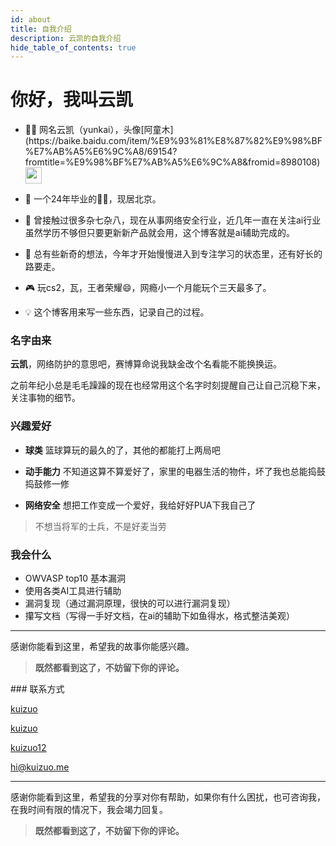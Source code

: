 ```yaml
---
id: about
title: 自我介绍
description: 云凯的自我介绍
hide_table_of_contents: true
---
```




# 你好，我叫云凯

- <p className="inline-flex gap-1">👨‍💻 网名云凯（yunkai），头像[阿童木](https://baike.baidu.com/item/%E9%93%81%E8%87%82%E9%98%BF%E7%AB%A5%E6%9C%A8/69154?fromtitle=%E9%98%BF%E7%AB%A5%E6%9C%A8&fromid=8980108) <img src="/img/logo.webp" width="26" heigth="26" className="rounded-full" /></p>

- 🧑 一个24年毕业的🐂🐴，现居北京。

- 🧾 曾接触过很多杂七杂八，现在从事网络安全行业，近几年一直在关注ai行业虽然学历不够但只要更新新产品就会用，这个博客就是ai辅助完成的。

- 🤯 总有些新奇的想法，今年才开始慢慢进入到专注学习的状态里，还有好长的路要走。

- 🎮 玩cs2，瓦，王者荣耀😄，网瘾小一个月能玩个三天最多了。

- 💡 这个博客用来写一些东西，记录自己的过程。

### 名字由来

**云凯**，网络防护的意思吧，赛博算命说我缺金改个名看能不能换换运。

之前年纪小总是毛毛躁躁的现在也经常用这个名字时刻提醒自己让自己沉稳下来，关注事物的细节。

### 兴趣爱好

- **球类** 篮球算玩的最久的了，其他的都能打上两局吧

- **动手能力** 不知道这算不算爱好了，家里的电器生活的物件，坏了我也总能捣鼓捣鼓修一修

- **网络安全** 想把工作变成一个爱好，我给好好PUA下我自己了

> 不想当将军的士兵，不是好麦当劳

### 我会什么

- OWVASP top10 基本漏洞
- 使用各类AI工具进行辅助
- 漏洞复现（通过漏洞原理，很快的可以进行漏洞复现）
- 攥写文档（写得一手好文档，在ai的辅助下如鱼得水，格式整洁美观）

---

感谢你能看到这里，希望我的故事你能感兴趣。

> **既然都看到这了，不妨留下你的评论。**

<Comment />
### 联系方式

<p style={{ display: 'flex', 'align-items': 'center', gap: '0.5rem' }}>
  <Icon icon="ri:github-line" width="20" heigth="20" />
  <a href={social.github.href} target="_blank">kuizuo</a>
</p>

<p style={{ display: 'flex', 'align-items': 'center', gap: '0.5rem' }}>
  <Icon icon="ri:twitter-x-line" width="20" heigth="20" />
  <a href={social.x.href} target="_blank">kuizuo</a>
</p>

<p style={{ display: 'flex', 'align-items': 'center', gap: '0.5rem' }}>
  <Icon icon="ri:wechat-2-line" width="20" heigth="20" />
  <a href={social.wx.href} target="_blank">kuizuo12</a>
</p>

<p style={{ display: 'flex', 'align-items': 'center', gap: '0.5rem' }}>
  <Icon icon="ri:mail-open-line" width="20" heigth="20" />
  <a href={social.email.href} target="_blank">hi@kuizuo.me</a>
</p>



---

感谢你能看到这里，希望我的分享对你有帮助，如果你有什么困扰，也可咨询我，在我时间有限的情况下，我会竭力回复。

> **既然都看到这了，不妨留下你的评论。**

<Comment />
